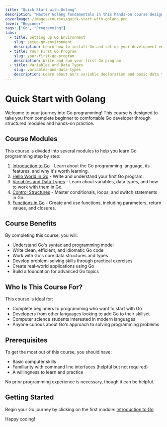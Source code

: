```yaml
---
title: "Quick Start with Golang"
description: "Master Golang fundamentals in this hands-on course designed for beginners. Learn essential concepts like data types, control structures, functions, packages, and data structures through interactive labs and practical challenges."
coverImage: /images/courses/quick-start-with-golang.png
level: "Beginner"
tags: ["Go", "Programming"]
labs:
  - title: Setting up Go Environment
    slug: setup-go-environment
    description: Learn how to install Go and set up your development environment.
  - title: Your First Go Program
    slug: your-first-go-program
    description: Write and run your first Go program.
  - title: Variables and Data Types
    slug: variables-and-data-types
    description: Learn about Go's variable declaration and basic data types.
---
```


# Quick Start with Golang

Welcome to your journey into Go programming! This course is designed to take you from complete beginner to comfortable Go developer through structured modules and hands-on practice.

## Course Modules

This course is divided into several modules to help you learn Go programming step by step:

1. [Introduction to Go](/courses/quick-start-with-golang-modules/01-introduction) - Learn about the Go programming language, its features, and why it's worth learning.
2. [Hello World in Go](/courses/quick-start-with-golang-modules/02-hello-world) - Write and understand your first Go program.
3. [Variables and Data Types](/courses/quick-start-with-golang-modules/03-variables-and-types) - Learn about variables, data types, and how to work with them in Go.
4. [Control Structures](/courses/quick-start-with-golang-modules/04-control-structures) - Master conditionals, loops, and switch statements in Go.
5. [Functions in Go](/courses/quick-start-with-golang-modules/05-functions) - Create and use functions, including parameters, return values, and closures.

## Course Benefits

By completing this course, you will:

- Understand Go's syntax and programming model
- Write clean, efficient, and idiomatic Go code
- Work with Go's core data structures and types
- Develop problem-solving skills through practical exercises
- Create real-world applications using Go
- Build a foundation for advanced Go topics

## Who Is This Course For?

This course is ideal for:

- Complete beginners to programming who want to start with Go
- Developers from other languages looking to add Go to their skillset
- Computer science students interested in modern languages
- Anyone curious about Go's approach to solving programming problems

## Prerequisites

To get the most out of this course, you should have:

- Basic computer skills
- Familiarity with command line interfaces (helpful but not required)
- A willingness to learn and practice

No prior programming experience is necessary, though it can be helpful.

## Getting Started

Begin your Go journey by clicking on the first module: [Introduction to Go](/courses/quick-start-with-golang-modules/01-introduction)

Happy coding!
